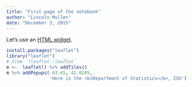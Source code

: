 ```yaml
---
title: "First page of the notebook"
author: "Lincoln Mullen"
date: "December 3, 2015"
---
```


Let's use an [HTML widget](http://www.htmlwidgets.org/).

```r
install.packages("leaflet")
library("leaflet")
# From `?leaflet::leaflet`
m <-  leaflet() %>% addTiles()
m %>% addPopups(-93.65, 42.0285,
                'Here is the <b>Department of Statistics</b>, ISU')
```

